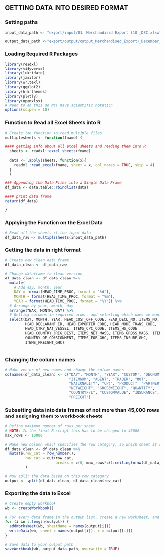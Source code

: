 ## GETTING DATA INTO DESIRED FORMAT

### Setting paths

```r
input_data_path <- "export/input/01. Merchandised Export (10)_DEC.xlsx"

output_data_path <-"export/output/output_Merchandised_Exports_December_2022.xls"
```

### Loading Required R Packages

```r

library(readxl)    
library(tidyverse)
library(lubridate)
library(janitor)
library(writexl)
library(ggplot2)
library(hrbrthemes)
library(plotly)
library(openxlsx)
# Need to do this do NOT have scientific notation
options(scipen = 10)

```

### Function to Read all Excel Sheets into R

```r
# Create the function to read multiple files
multiplesheets <- function(fname) {
   
#### getting info about all excel sheets and reading them into R
  sheets <- readxl::excel_sheets(fname)
  
  data <- lapply(sheets, function(x){
    readxl::read_excel(fname, sheet = x, col_names = TRUE, skip = 4)
  }
  )

### Appending the Data Files into a Single Data Frame
df_data <- data.table::rbindlist(data)

#### print data frame
return(df_data)

}

```
  

### Applying the Function on the Excel Data

```r
# Read all the sheets of the input data
df_data_raw <- multiplesheets(input_data_path)

```

### Getting the data in right format

```r
# Create new clean data frame
df_data_clean <- df_data_raw

# Change dataframe to clean version
df_data_clean <- df_data_clean %>%
  mutate(
    # Add day, month, year
    DAY = format(HEAD_TIME_PROC, format = "%d"),
    MONTH = format(HEAD_TIME_PROC, format = "%m"),
    YEAR = format(HEAD_TIME_PROC, format = "%Y")) %>%
  # Arrange by year, month, day
  arrange(YEAR, MONTH, DAY) %>% 
  # Getting columns in required order, and selecting which ones we want
  select(DAY, MONTH, YEAR, HEAD_CUST_OFF_CODE, HEAD_DECL_NO, ITEMS_NO,	
         HEAD_DECLARANT_ID, HEAD_EXPORTER_CODE, HEAD_MODE_TRANS_CODE, 
         HEAD_CTRY_NAT_VESSEL, ITEMS_CPC_CODE, ITEMS_HS_CODE, 
         HEAD_COUNTRY_ORIG_DEST, ITEMS_NET_MASS, ITEMS_GROSS_MASS, ITEMS_QTY, 
         COUNTRY_OF_CONSIGNMENT, ITEMS_FOB_GHC, ITEMS_INSURE_GHC, 
         ITEMS_FREIGHT_GHC)
  
```

### Changing the column names

```r
# Make vector of new names and change the column names
colnames(df_data_clean) <- c("DAY", "MONTH", "YEAR", "CUSTOM", "DECNUM", 
                             "ITEMNUM", "AGENT", "TRADER", "MOT",
                             "NATIONALITY", "CPC", "PRODUCT", "PARTNER", 
                             "NETWEIGHT", "GROSSWEIGHT", "QUANTITY", 
                             "COUNTRYF/L", "CUSTOMVALUE", "INSURANCE", 
                             "FREIGHT")

```

### Subsetting data into data frames of not more than 45,000 rows and assigning them to workbook sheets

```r
# Define maximum number of rows per sheet
# NOTE: In the final R script this has to be changed to 45000
max_rows <- 10000

# Make new column which specifies the row category, so which sheet it should be on
df_data_clean <- df_data_clean %>% 
  mutate(row_cat = row_number(),
         row_cat = cut(row_cat, 
                       breaks = c(0, max_rows*c(1:ceiling(nrow(df_data_clean)/max_rows))))
         )

# Now split the data based on this row category
output <- split(df_data_clean, df_data_clean$row_cat)

```

### Exporting the data to Excel

```r
# Create empty workbook
wb <- createWorkbook()

# For every data frame in the output list, create a new worksheet, and write the data to the worksheet
for (i in 1:length(output)) {
  addWorksheet(wb, sheetName = names(output[i]))
  writeData(wb, sheet = names(output[i]), x = output[[i]])
}

# Save data to your output path
saveWorkbook(wb, output_data_path, overwrite = TRUE)

```
